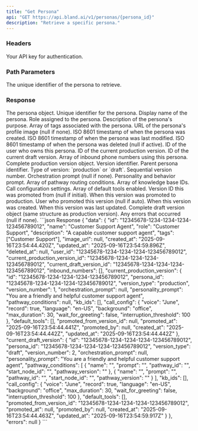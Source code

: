 ```yaml
---
title: "Get Persona"
api: "GET https://api.bland.ai/v1/personas/{persona_id}"
description: "Retrieve a specific persona."
---
```


### Headers

<ParamField header="authorization" type="string" required>
  Your API key for authentication.
</ParamField>

### Path Parameters

<ParamField path="persona_id" type="string" required>
  The unique identifier of the persona to retrieve.
</ParamField>

### Response

<ResponseField name="data" type="object">
  The persona object.
  
  <Expandable title="persona object">
    <ResponseField name="id" type="string">
      Unique identifier for the persona.
    </ResponseField>
    <ResponseField name="name" type="string">
      Display name of the persona.
    </ResponseField>
    <ResponseField name="role" type="string">
      Role assigned to the persona.
    </ResponseField>
    <ResponseField name="description" type="string">
      Description of the persona's purpose.
    </ResponseField>
    <ResponseField name="tags" type="array">
      Array of tags associated with the persona.
    </ResponseField>
    <ResponseField name="image_url" type="string">
      URL of the persona's profile image (null if none).
    </ResponseField>
    <ResponseField name="created_at" type="string">
      ISO 8601 timestamp of when the persona was created.
    </ResponseField>
    <ResponseField name="updated_at" type="string">
      ISO 8601 timestamp of when the persona was last modified.
    </ResponseField>
    <ResponseField name="deleted_at" type="string">
      ISO 8601 timestamp of when the persona was deleted (null if active).
    </ResponseField>
    <ResponseField name="user_id" type="string">
      ID of the user who owns this persona.
    </ResponseField>
    <ResponseField name="current_production_version_id" type="string">
      ID of the current production version.
    </ResponseField>
    <ResponseField name="current_draft_version_id" type="string">
      ID of the current draft version.
    </ResponseField>
    <ResponseField name="inbound_numbers" type="array">
      Array of inbound phone numbers using this persona.
    </ResponseField>
    <ResponseField name="current_production_version" type="object">
      Complete production version object.
      <Expandable title="version object">
        <ResponseField name="id" type="string">
          Version identifier.
        </ResponseField>
        <ResponseField name="persona_id" type="string">
          Parent persona identifier.
        </ResponseField>
        <ResponseField name="version_type" type="string">
          Type of version: `production` or `draft`.
        </ResponseField>
        <ResponseField name="version_number" type="integer">
          Sequential version number.
        </ResponseField>
        <ResponseField name="orchestration_prompt" type="string">
          Orchestration prompt (null if none).
        </ResponseField>
        <ResponseField name="personality_prompt" type="string">
          Personality and behavior prompt.
        </ResponseField>
        <ResponseField name="pathway_conditions" type="array">
          Array of pathway routing conditions.
        </ResponseField>
        <ResponseField name="kb_ids" type="array">
          Array of knowledge base IDs.
        </ResponseField>
        <ResponseField name="call_config" type="object">
          Call configuration settings.
        </ResponseField>
        <ResponseField name="default_tools" type="array">
          Array of default tools enabled.
        </ResponseField>
        <ResponseField name="promoted_from_version_id" type="string">
          Version ID this was promoted from (null if initial).
        </ResponseField>
        <ResponseField name="promoted_at" type="string">
          When this version was promoted to production.
        </ResponseField>
        <ResponseField name="promoted_by" type="string">
          User who promoted this version (null if auto).
        </ResponseField>
        <ResponseField name="created_at" type="string">
          When this version was created.
        </ResponseField>
        <ResponseField name="updated_at" type="string">
          When this version was last updated.
        </ResponseField>
      </Expandable>
    </ResponseField>
    <ResponseField name="current_draft_version" type="object">
      Complete draft version object (same structure as production version).
    </ResponseField>
  </Expandable>
</ResponseField>

<ResponseField name="errors" type="string">
  Any errors that occurred (null if none).
</ResponseField>

<ResponseExample>
```json Response
{
  "data": {
    "id": "12345678-1234-1234-1234-123456789012",
    "name": "Customer Support Agent",
    "role": "Customer Support",
    "description": "A capable customer support agent",
    "tags": ["Customer Support"],
    "image_url": null,
    "created_at": "2025-09-16T23:54:44.420Z",
    "updated_at": "2025-09-16T23:54:59.896Z",
    "deleted_at": null,
    "user_id": "12345678-1234-1234-1234-123456789012",
    "current_production_version_id": "12345678-1234-1234-1234-123456789012",
    "current_draft_version_id": "12345678-1234-1234-1234-123456789012",
    "inbound_numbers": [],
    "current_production_version": {
      "id": "12345678-1234-1234-1234-123456789012",
      "persona_id": "12345678-1234-1234-1234-123456789012",
      "version_type": "production",
      "version_number": 1,
      "orchestration_prompt": null,
      "personality_prompt": "You are a friendly and helpful customer support agent",
      "pathway_conditions": null,
      "kb_ids": [],
      "call_config": {
        "voice": "June",
        "record": true,
        "language": "en-US",
        "background": "office",
        "max_duration": 30,
        "wait_for_greeting": false,
        "interruption_threshold": 100
      },
      "default_tools": [],
      "promoted_from_version_id": null,
      "promoted_at": "2025-09-16T23:54:44.441Z",
      "promoted_by": null,
      "created_at": "2025-09-16T23:54:44.442Z",
      "updated_at": "2025-09-16T23:54:44.442Z"
    },
    "current_draft_version": {
      "id": "12345678-1234-1234-1234-123456789012",
      "persona_id": "12345678-1234-1234-1234-123456789012",
      "version_type": "draft",
      "version_number": 2,
      "orchestration_prompt": null,
      "personality_prompt": "You are a friendly and helpful customer support agent",
      "pathway_conditions": [
        {
          "name": "",
          "prompt": "",
          "pathway_id": "",
          "start_node_id": "",
          "pathway_version": ""
        },
        {
          "name": "",
          "prompt": "",
          "pathway_id": "",
          "start_node_id": "",
          "pathway_version": ""
        }
      ],
      "kb_ids": [],
      "call_config": {
        "voice": "June",
        "record": true,
        "language": "en-US",
        "background": "office",
        "max_duration": 30,
        "wait_for_greeting": false,
        "interruption_threshold": 100
      },
      "default_tools": [],
      "promoted_from_version_id": "12345678-1234-1234-1234-123456789012",
      "promoted_at": null,
      "promoted_by": null,
      "created_at": "2025-09-16T23:54:44.463Z",
      "updated_at": "2025-09-16T23:54:59.917Z"
    }
  },
  "errors": null
}
```
</ResponseExample>